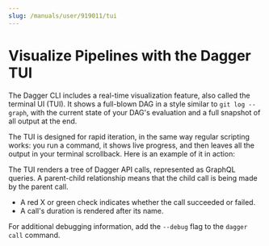 ```yaml
---
slug: /manuals/user/919011/tui
---
```


# Visualize Pipelines with the Dagger TUI

The Dagger CLI includes a real-time visualization feature, also called the terminal UI (TUI). It shows a full-blown DAG in a style similar to `git log --graph`, with the current state of your DAG's evaluation and a full snapshot of all output at the end.

The TUI is designed for rapid iteration, in the same way regular scripting works: you run a command, it shows live progress, and then leaves all the output in your terminal scrollback. Here is an example of it in action:

The TUI renders a tree of Dagger API calls, represented as GraphQL queries. A parent-child relationship means that the child call is being made by the parent call.
- A red X or green check indicates whether the call succeeded or failed.
- A call's duration is rendered after its name.

For additional debugging information, add the `--debug` flag to the `dagger call` command.
